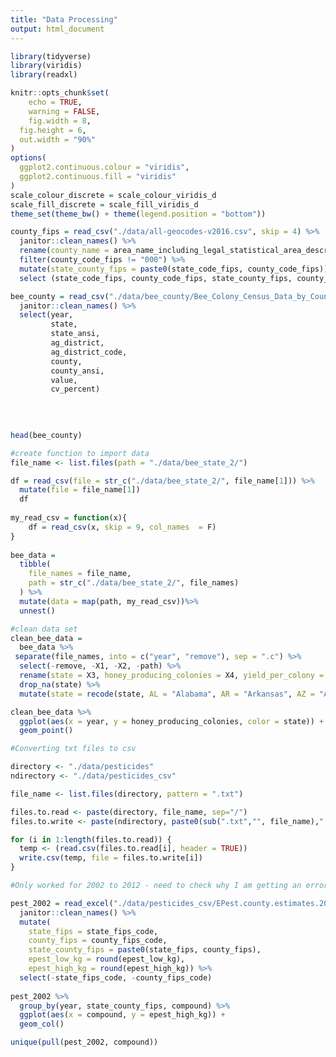 ```yaml
---
title: "Data Processing"
output: html_document
---
```


```r
library(tidyverse)
library(viridis)
library(readxl)

knitr::opts_chunk$set(
	echo = TRUE,
	warning = FALSE,
	fig.width = 8, 
  fig.height = 6,
  out.width = "90%"
)
options(
  ggplot2.continuous.colour = "viridis",
  ggplot2.continuous.fill = "viridis"
)
scale_colour_discrete = scale_colour_viridis_d
scale_fill_discrete = scale_fill_viridis_d
theme_set(theme_bw() + theme(legend.position = "bottom"))
```

```r
county_fips = read_csv("./data/all-geocodes-v2016.csv", skip = 4) %>%
  janitor::clean_names() %>%
  rename(county_name = area_name_including_legal_statistical_area_description) %>%
  filter(county_code_fips != "000") %>%
  mutate(state_county_fips = paste0(state_code_fips, county_code_fips)) %>%
  select (state_code_fips, county_code_fips, state_county_fips, county_name)
```

```r
bee_county = read_csv("./data/bee_county/Bee_Colony_Census_Data_by_County 2.csv") %>% 
  janitor::clean_names() %>% 
  select(year, 
         state, 
         state_ansi, 
         ag_district, 
         ag_district_code, 
         county, 
         county_ansi, 
         value, 
         cv_percent)

   
  
  
head(bee_county)
```

```r
#create function to import data
file_name <- list.files(path = "./data/bee_state_2/") 

df = read_csv(file = str_c("./data/bee_state_2/", file_name[1])) %>%
  mutate(file = file_name[1])
  df
  
my_read_csv = function(x){
    df = read_csv(x, skip = 9, col_names  = F)
}
  
bee_data = 
  tibble(
    file_names = file_name,
    path = str_c("./data/bee_state_2/", file_names)
  ) %>% 
  mutate(data = map(path, my_read_csv))%>% 
  unnest()

#clean data set
clean_bee_data =
  bee_data %>%
 separate(file_names, into = c("year", "remove"), sep = ".c") %>%
  select(-remove, -X1, -X2, -path) %>%
  rename(state = X3, honey_producing_colonies = X4, yield_per_colony = X5, production = X6, stocks = X7, price_per_pound = X8, production_value = X9) %>%
  drop_na(state) %>%
  mutate(state = recode(state, AL = "Alabama", AR = "Arkansas", AZ = "Arizona", CA = "California", CO = "Colorado", FL = "Florida", GA = "Georgia", HI = "Hawaii", IA = "Iowa", IL = "Illinois", ID = "Idaho", IN = "Indiana", KS = "Kansas", KY = "Kentucky", LA = "Louisiana", ME = "Maine", MD = "Maryland", MI = "Michigan", MN = "Minnesota", MO = "Missouri", MT = "Montana", MS = "Mississippi", NC = "North Carolina", ND = "North Dakota", NE = "Nebraska", NJ = "New Jersey", NM = "New Mexico", NV = "Nevada", NY = "New York", OH = "Ohio", OK = "Oklahoma", OR = "Oregon", PA = "Pennsylvania", SC = "South Carolina", SD = "South Dakota", TN = "Tennessee", TX = "Texas", UT = "Utah", VA = "Virginia", VT = "Vermont", WA = "Washington", WV = "West Virginia", WI = "Wisconsin", WY = "Wyoming"  ))

clean_bee_data %>%
  ggplot(aes(x = year, y = honey_producing_colonies, color = state)) +
  geom_point()

```

```r

#Converting txt files to csv 

directory <- "./data/pesticides"
ndirectory <- "./data/pesticides_csv"

file_name <- list.files(directory, pattern = ".txt")

files.to.read <- paste(directory, file_name, sep="/")
files.to.write <- paste(ndirectory, paste0(sub(".txt","", file_name),".csv"), sep="/")

for (i in 1:length(files.to.read)) {
  temp <- (read.csv(files.to.read[i], header = TRUE))
  write.csv(temp, file = files.to.write[i])
}

#Only worked for 2002 to 2012 - need to check why I am getting an error message for 2013+
```

```r

pest_2002 = read_excel("./data/pesticides_csv/EPest.county.estimates.2002.xlsx") %>% 
  janitor::clean_names() %>% 
  mutate(
    state_fips = state_fips_code,
    county_fips = county_fips_code,
    state_county_fips = paste0(state_fips, county_fips),
    epest_low_kg = round(epest_low_kg),
    epest_high_kg = round(epest_high_kg)) %>%
  select(-state_fips_code, -county_fips_code)
    
pest_2002 %>% 
  group_by(year, state_county_fips, compound) %>% 
  ggplot(aes(x = compound, y = epest_high_kg)) + 
  geom_col() 

unique(pull(pest_2002, compound))
  
  
```


